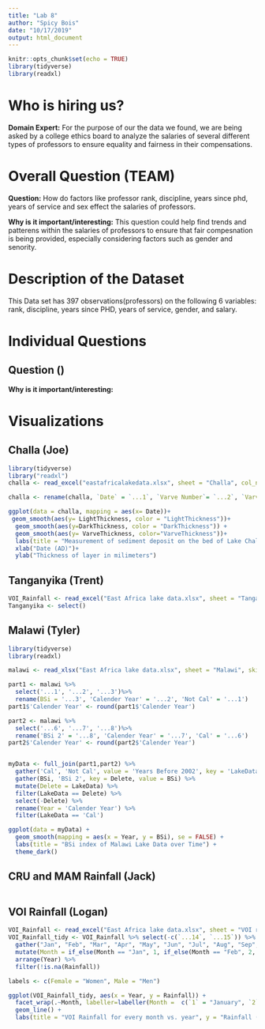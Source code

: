 ---
title: "Lab 8"
author: "Spicy Bois"
date: "10/17/2019"
output: html_document
---

```{r setup, include=FALSE}
knitr::opts_chunk$set(echo = TRUE)
library(tidyverse)
library(readxl)
```


# Who is hiring us?
**Domain Expert:** For the purpose of our the data we found, we are being asked by a college ethics board to analyze the salaries of several different types of professors to ensure equality and fairness in their compensations. 

# Overall Question (TEAM)

**Question:** How do factors like professor rank, discipline, years since phd, years of service and sex effect the salaries of professors. 

**Why is it important/interesting:** This question could help find trends and patterens within the salaries of professors to ensure that fair compesnation is being provided, especially considering factors such as gender and senority. 

# Description of the Dataset
This Data set has 397 observations(professors) on the following 6 variables: rank, discipline, years since PHD, years of service, gender, and salary.

# Individual Questions
## Question ()
**Why is it important/interesting:**

# Visualizations
## Challa (Joe)
```{r}
library(tidyverse)
library("readxl")
challa <- read_excel("eastafricalakedata.xlsx", sheet = "Challa", col_names = FALSE, col_types = NULL, na = "", skip = 3)

challa <- rename(challa, `Date` = `...1`, `Varve Number`= `...2`, `VarveThickness` = `...3`, `LightThickness` = `...4`, `DarkThickness`= `...5`)

ggplot(data = challa, mapping = aes(x= Date))+
 geom_smooth(aes(y= LightThickness, color = "LightThickness"))+
  geom_smooth(aes(y=DarkThickness, color = "DarkThickness")) +
  geom_smooth(aes(y= VarveThickness, color="VarveThickness"))+
  labs(title = "Measurement of sediment deposit on the bed of Lake Challa", caption= "Varve is the cumulative value of DarkThickness and LightThickness.", fill= "Layers")+
  xlab("Date (AD)")+
  ylab("Thickness of layer in milimeters")
```

## Tanganyika (Trent)
```{r}
VOI_Rainfall <- read_excel("East Africa lake data.xlsx", sheet = "Tanganyika")
Tanganyika <- select()
```

## Malawi (Tyler)
```{r}
library(tidyverse)
library(readxl)

malawi <- read_xlsx("East Africa lake data.xlsx", sheet = "Malawi", skip = 2, col_names = FALSE)

part1 <- malawi %>%
  select('...1', '...2', '...3')%>%
  rename(BSi = '...3', 'Calender Year' = '...2', 'Not Cal' = '...1')
part1$'Calender Year' <- round(part1$'Calender Year')

part2 <- malawi %>%
  select('...6', '...7', '...8')%>%
  rename('BSi 2' = '...8', 'Calender Year' = '...7', 'Cal' = '...6')
part2$'Calender Year' <- round(part2$'Calender Year')


myData <- full_join(part1,part2) %>%
  gather('Cal', 'Not Cal', value = 'Years Before 2002', key = 'LakeData') %>%
  gather(BSi, 'BSi 2', key = Delete, value = BSi) %>%
  mutate(Delete = LakeData) %>%
  filter(LakeData == Delete) %>%
  select(-Delete) %>%
  rename(Year = 'Calender Year') %>%
  filter(LakeData == 'Cal')

ggplot(data = myData) +
  geom_smooth(mapping = aes(x = Year, y = BSi), se = FALSE) +
  labs(title = "BSi index of Malawi Lake Data over Time") + 
  theme_dark()
```

## CRU and MAM Rainfall (Jack)
```{r}

```


## VOI Rainfall (Logan)
```{r, message=FALSE}
VOI_Rainfall <- read_excel("East Africa lake data.xlsx", sheet = "VOI rainfall station data")
VOI_Rainfall_tidy <- VOI_Rainfall %>% select(-c(`...14`, `...15`)) %>% 
  gather("Jan", "Feb", "Mar", "Apr", "May", "Jun", "Jul", "Aug", "Sep", "Oct", "Nov", "Dec", key = "Month", value = "Rainfall") %>%
  mutate(Month = if_else(Month == "Jan", 1, if_else(Month == "Feb", 2, if_else(Month == "Mar", 3, if_else(Month == "Apr", 4, if_else(Month == "May", 5, if_else(Month == "Jun", 6, if_else(Month == "Jul", 7, if_else(Month == "Aug", 8, if_else(Month == "Sep", 9, if_else(Month == "Oct", 10, if_else(Month == "Nov", 11, if_else(Month == "Dec", 12, 0))))))))))))) %>% 
  arrange(Year) %>%
  filter(!is.na(Rainfall))

labels <- c(Female = "Women", Male = "Men")

ggplot(VOI_Rainfall_tidy, aes(x = Year, y = Rainfall)) + 
  facet_wrap(.~Month, labeller=labeller(Month =  c(`1` = "January", `2` = "February", `3` = "March", `4` = "April", `5` = "May", `6` = "June", `7` = "July", `8` = "August", `9` = "September", `10` = "October", `11` = "November", `12` = "December"))) + 
  geom_line() + 
  labs(title = "VOI Rainfall for every month vs. year", y = "Rainfall (cm)", x = "Year")
```




